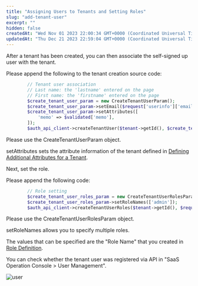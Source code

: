 ```yaml
---
title: "Assigning Users to Tenants and Setting Roles"
slug: "add-tenant-user"
excerpt: ""
hidden: false
createdAt: "Wed Nov 01 2023 22:00:34 GMT+0000 (Coordinated Universal Time)"
updatedAt: "Thu Dec 21 2023 22:59:04 GMT+0000 (Coordinated Universal Time)"
---
```


After a tenant has been created, you can then associate the self-signed up user with the tenant.

Please append the following to the tenant creation source code:

<Tabs>
<TabItem value="php" label="PHP">

```php
        // Tenant user association
        // Last name: the 'lastname' entered on the page
        // First name: the 'firstname' entered on the page
        $create_tenant_user_param = new CreateTenantUserParam();
        $create_tenant_user_param->setEmail($request['userinfo']['email']);
        $create_tenant_user_param->setAttributes([
            'memo' => $validated['memo'],
        ]);
        $auth_api_client->createTenantUser($tenant->getId(), $create_tenant_user_param, $auth_api_client::FETCH_RESPONSE);
```

</TabItem>
</Tabs>

Please use the CreateTenantUserParam object.

<!-- TODO fix link url -->
setAttributes sets the attribute information of the tenant defined in <a href="/docs/tutorial/prepare-saasus-platform#%E3%83%86%E3%83%8A%E3%83%B3%E3%83%88%E3%81%AB%E8%BF%BD%E5%8A%A0%E5%B1%9E%E6%80%A7%E3%82%92%E5%AE%9A%E7%BE%A9%E3%81%99%E3%82%8B" target="_blank">Defining Additional Attributes for a Tenant</a>.

Next, set the role.

Please append the following code:

<Tabs>
<TabItem value="php" label="PHP">

```php
        // Role setting
        $create_tenant_user_roles_param = new CreateTenantUserRolesParam();
        $create_tenant_user_roles_param->setRoleNames(['admin']);
        $auth_api_client->createTenantUserRoles($tenant->getId(), $request['userinfo']['id'], getenv('DEFAULT_SAASUSER_ENV'), $create_tenant_user_roles_param);
```

</TabItem>
</Tabs>

Please use the CreateTenantUserRolesParam object.

setRoleNames allows you to specify multiple roles.


<!-- TODO fix link url -->
The values that can be specified are the "Role Name" that you created in <a href="/docs/tutorial/prepare-saasus-platform#%E5%BD%B9%E5%89%B2%E3%81%AE%E5%AE%9A%E7%BE%A9" target="_blank">Role Definition</a>.

You can check whether the tenant user was registered via API in "SaaS Operation Console > User Management".

![user](/img/usecase/about-saas-user-accounts/add-tenant-user/user.png)
